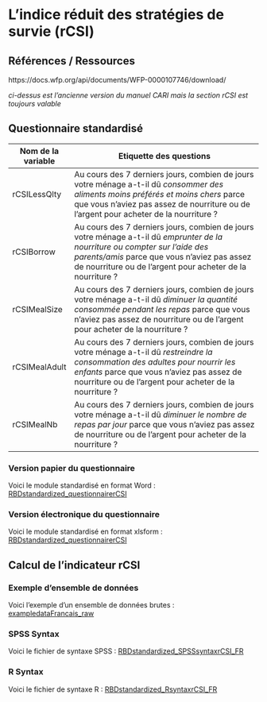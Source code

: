 #  L’indice réduit des stratégies de survie (rCSI)

## Références / Ressources

https://docs.wfp.org/api/documents/WFP-0000107746/download/

*ci-dessus est l'ancienne version du manuel CARI mais la section rCSI est toujours valable*

## Questionnaire standardisé

Nom de la variable  | Etiquette des questions
---- | ------------- 
rCSILessQlty | Au cours des 7 derniers jours, combien de jours votre ménage a-t-il dû *consommer des aliments moins préférés et moins chers* parce que vous n'aviez pas assez de nourriture ou de l'argent pour acheter de la nourriture ?
rCSIBorrow | Au cours des 7 derniers jours, combien de jours votre ménage a-t-il dû *emprunter de la nourriture ou compter sur l’aide des parents/amis* parce que vous n'aviez pas assez de nourriture ou de l'argent pour acheter de la nourriture ?
rCSIMealSize | Au cours des 7 derniers jours, combien de jours votre ménage a-t-il dû *diminuer la quantité consommée pendant les repas* parce que vous n'aviez pas assez de nourriture ou de l'argent pour acheter de la nourriture ?
rCSIMealAdult  | Au cours des 7 derniers jours, combien de jours votre ménage a-t-il dû *restreindre la consommation des adultes  pour nourrir les enfants* parce que vous n'aviez pas assez de nourriture ou de l'argent pour acheter de la nourriture ?
rCSIMealNb | Au cours des 7 derniers jours, combien de jours votre ménage a-t-il dû *diminuer le nombre de repas par jour* parce que vous n'aviez pas assez de nourriture ou de l'argent pour acheter de la nourriture ?

### Version papier du questionnaire

Voici le module standardisé en format Word :
[RBDstandardized_questionnairerCSI](https://github.com/WFP-VAM/RBD_FS_CH_guide_FR/blob/main/questionnaires/RBDstandardized_questionnairerCSI.docx?raw=true) 

### Version électronique du questionnaire

Voici le module standardisé en format xlsform :
[RBDstandardized_questionnairerCSI](https://github.com/WFP-VAM/RBD_FS_CH_guide_FR/blob/main/questionnaires/RBDstandardized_questionnairerCSI.xlsx?raw=true) 


## Calcul de l'indicateur rCSI

### Exemple d'ensemble de données

Voici l'exemple d'un ensemble de données brutes :  
[exampledataFrancais_raw](https://github.com/WFP-VAM/RBD_FS_CH_guide_FR/blob/main/example_datasets/exampledataFrancais_raw.sav?raw=true)  

### SPSS Syntax

Voici le fichier de syntaxe SPSS : 
[RBDstandardized_SPSSsyntaxrCSI_FR](https://github.com/WFP-VAM/RBD_FS_CH_guide_FR/blob/main/syntax/RBDstandardized_SPSSsyntaxrCSI_FR.sps) 


### R Syntax

Voici le fichier de syntaxe R : 
[RBDstandardized_RsyntaxrCSI_FR](https://github.com/WFP-VAM/RBD_FS_CH_guide_FR/blob/main/syntax/RBDstandardized_RsyntaxrCSI_FR.R) 

